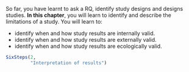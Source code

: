 ::: {.objectivesBox .objectives data-latex="{iconmonstr-target-4-240.png}"}
So far, you have learnt to ask a RQ, identify study designs and designs studies.
**In this chapter**,
you will learn to identify and describe the limitations of a study.
You will learn to:

* identify when and how study results are internally valid.
* identify when and how study results are externally valid.
* identify when and how study results are ecologically valid.
:::


```r
SixSteps(2, 
         "Interpretation of results")
```